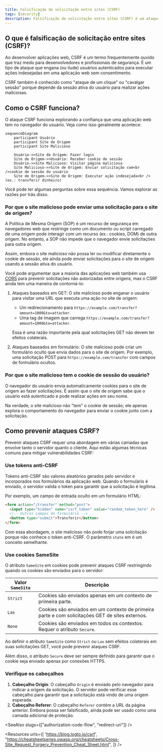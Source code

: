 ```yaml
---
title: Falsificação de solicitação entre sites (CSRF)
tags: [security]
description: Falsificação de solicitação entre sites (CSRF) é um ataque que engana os usuários para executar ações indesejadas em uma aplicação web na qual estão autenticados. É uma vulnerabilidade de segurança comum que pode levar a ações não autorizadas.
---
```


## O que é falsificação de solicitação entre sites (CSRF)?

Ao desenvolver aplicações web, CSRF é um termo frequentemente ouvido que traz medo para desenvolvedores e profissionais de segurança. É um tipo de ataque que engana (ou ilude) usuários autenticados para executar ações indesejadas em uma aplicação web sem consentimento.

CSRF também é conhecido como "ataque de um clique" ou "cavalgar sessão" porque depende da sessão ativa do usuário para realizar ações maliciosas.

## Como o CSRF funciona?

O ataque CSRF funciona explorando a confiança que uma aplicação web tem no navegador do usuário. Veja como isso geralmente acontece:

```mermaid
sequenceDiagram
    participant Usuário
    participant Site de Origem
    participant Site Malicioso
    
    Usuário->>Site de Origem: Fazer login
    Site de Origem->>Usuário: Receber cookie de sessão
    Usuário->>Site Malicioso: Visitar página maliciosa
    Site Malicioso->>Site de Origem: Enviar solicitação com<br />cookie de sessão do usuário
    Site de Origem->>Site de Origem: Executar ação indesejada<br />(ex.: transferir dinheiro)
```

Você pode ter algumas perguntas sobre essa sequência. Vamos explorar as razões por trás disso.

### Por que o site malicioso pode enviar uma solicitação para o site de origem?

A Política de Mesma Origem (SOP) é um recurso de segurança em navegadores web que restringe como um documento ou script carregado de uma origem pode interagir com um recurso (ex.: cookies, DOM) de outra origem. No entanto, a SOP não impede que o navegador envie solicitações para outra origem.

Assim, embora o site malicioso não possa ler ou modificar diretamente o cookie de sessão, ele ainda pode enviar solicitações para o site de origem usando a sessão ativa do usuário.

Você pode argumentar que a maioria das aplicações web também usa [CORS](https://developer.mozilla.org/en-US/docs/Web/HTTP/CORS) para prevenir solicitações não autorizadas entre origens, mas o CSRF ainda tem uma maneira de contorná-lo:

1. Ataques baseados em GET: O site malicioso pode enganar o usuário para visitar uma URL que executa uma ação no site de origem:

    - Um redirecionamento para `https://example.com/transfer?amount=1000&to=attacker`.
    - Uma tag de imagem que carrega `https://example.com/transfer?amount=1000&to=attacker`.

    Essa é uma razão importante pela qual solicitações GET não devem ter efeitos colaterais.

2. Ataques baseados em formulário: O site malicioso pode criar um formulário oculto que envia dados para o site de origem. Por exemplo, uma solicitação POST para `https://example.com/transfer` com campos de formulário ocultos.

### Por que o site malicioso tem o cookie de sessão do usuário?

O navegador do usuário envia automaticamente cookies para o site de origem ao fazer solicitações. É assim que o site de origem sabe que o usuário está autenticado e pode realizar ações em seu nome.

Na verdade, o site malicioso não "tem" o cookie de sessão; ele apenas explora o comportamento do navegador para enviar o cookie junto com a solicitação.

## Como prevenir ataques CSRF?

Prevenir ataques CSRF requer uma abordagem em várias camadas que envolve tanto o servidor quanto o cliente. Aqui estão algumas técnicas comuns para mitigar vulnerabilidades CSRF:

### Use tokens anti-CSRF

Tokens anti-CSRF são valores aleatórios gerados pelo servidor e incorporados nos formulários da aplicação web. Quando o formulário é enviado, o servidor valida o token para garantir que a solicitação é legítima.

Por exemplo, um campo de entrada oculto em um formulário HTML:

```html
<form action="/transfer" method="post">
  <input type="hidden" name="csrf_token" value="random_token_here" />
  <!-- Outros campos do formulário -->
  <button type="submit">Transferir</button>
</form>
```

Com essa abordagem, o site malicioso não pode forjar uma solicitação porque não conhece o token anti-CSRF. O parâmetro `state` em <Ref slug="redirect-uri" /> é um conceito semelhante.

### Use cookies SameSite

O atributo `SameSite` em cookies pode prevenir ataques CSRF restringindo quando os cookies são enviados para o servidor:

| Valor `SameSite` | Descrição                                                                          |
|------------------|-------------------------------------------------------------------------------------|
| `Strict`         | Cookies são enviados apenas em um contexto de primeira parte.                       |
| `Lax`            | Cookies são enviados em um contexto de primeira parte e com solicitações GET de sites externos. |
| `None`           | Cookies são enviados em todos os contextos. Requer o atributo `Secure`.             |

Ao definir o atributo `SameSite` como `Strict` ou `Lax` sem efeitos colaterais em suas solicitações GET, você pode prevenir ataques CSRF.

Além disso, o atributo `Secure` deve ser sempre definido para garantir que o cookie seja enviado apenas por conexões HTTPS.

### Verifique os cabeçalhos

1. **Cabeçalho Origin**: O cabeçalho `Origin` é enviado pelo navegador para indicar a origem da solicitação. O servidor pode verificar esse cabeçalho para garantir que a solicitação está vindo de uma origem esperada.
2. **Cabeçalho Referer**: O cabeçalho `Referer` contém a URL da página anterior. Embora possa ser falsificado, ainda pode ser usado como uma camada adicional de proteção.

<SeeAlso slugs={["authorization-code-flow", "redirect-uri"]} />

<Resources
  urls={[
    'https://blog.logto.io/csrf',
    "https://cheatsheetseries.owasp.org/cheatsheets/Cross-Site_Request_Forgery_Prevention_Cheat_Sheet.html",
  ]}
/>